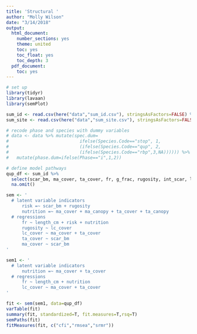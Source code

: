 ```yaml
---
title: 'Structural '
author: "Molly Wilson"
date: "3/14/2018"
output:
  html_document:
    number_sections: yes
    theme: united
    toc: yes
    toc_float: yes
    toc_depth: 3
  pdf_document:
    toc: yes
---
```


```r
# set up
library(tidyr)
library(lavaan)
library(semPlot)
```

```r
sum_id <- read.csv(here("data","sum_id.csv"), stringsAsFactors=FALSE) %>% select(-X)
sum_site <- read.csv(here("data","sum_site.csv"), stringsAsFactors=FALSE) %>% select(-X)

# recode phase and species with dummy variables
# data <- data %>% mutate(spec.dum= 
#                           ifelse(Species.Code=="stop", 1, 
#                           (ifelse(Species.Code=="qup", 2,
#                           (ifelse(Species.Code=="rbp",3,NA)))))) %>%
#   mutate(phase.dum=ifelse(Phase=="i",1,2))


```

```r
# define model pathways
qup_df <- sum_id %>% 
  select(scar_bm, ma_cover, ta_cover, fr, g_frac, rugosity, int_scar, length_cm, lc_cover) %>% 
  na.omit()

sem <- '
  # latent variable indicators  
      risk =~ scar_bm + rugosity
      nutrition =~ ma_cover + ma_canopy + ta_cover + ta_canopy
  # regressions
      fr ~ length_cm + risk + nutrition
      rugosity ~ lc_cover
      lc_cover ~ ma_cover + ta_cover
      ta_cover ~ scar_bm
      ma_cover ~ scar_bm
'

sem1 <- '
  # latent variable indicators
      nutrition =~ ma_cover + ta_cover
  # regressions
      fr ~ length_cm + nutrition
      lc_cover ~ ma_cover + ta_cover
'

fit <- sem(sem1, data=qup_df)
varTable(fit)
summary(fit, standardized=T, fit.measures=T,rsq=T)
semPaths(fit)
fitMeasures(fit, c("cfi","rmsea","srmr"))
```


